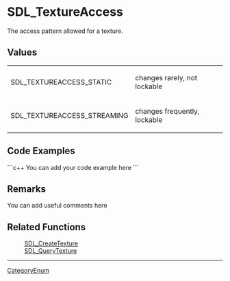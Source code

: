 <!-- pragma section-numbers off -->
<!-- pragma disable-camelcase -->

= SDL_TextureAccess =
The access pattern allowed for a texture.


== Values ==
{|
|SDL_TEXTUREACCESS_STATIC
|changes rarely, not lockable
|-
|SDL_TEXTUREACCESS_STREAMING
|changes frequently, lockable
|}

== Code Examples ==
```c++
You can add your code example here
```

== Remarks ==
You can add useful comments here

== Related Functions ==
:[[SDL_CreateTexture]]
:[[SDL_QueryTexture]]

----
[[CategoryEnum]]
